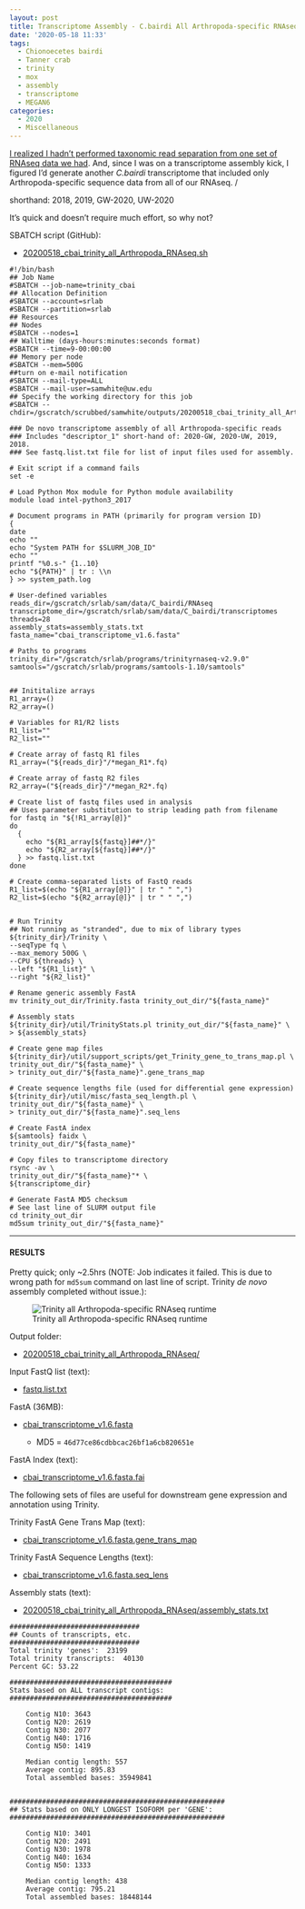 ```yaml
---
layout: post
title: Transcriptome Assembly - C.bairdi All Arthropoda-specific RNAseq Data with Trinity on Mox
date: '2020-05-18 11:33'
tags:
  - Chionoecetes bairdi
  - Tanner crab
  - trinity
  - mox
  - assembly
  - transcriptome
  - MEGAN6
categories:
  - 2020
  - Miscellaneous
---
```

[I realized I hadn't performed taxonomic read separation from one set of RNAseq data we had](https://robertslab.github.io/sams-notebook/posts/2020/2020-05-18-Data-Wrangling---Arthropoda-and-Alveolata-D26-Pool-RNAseq-FastQ-Extractions/). And, since I was on a transcriptome assembly kick, I figured I'd generate another _C.bairdi_ transcriptome that included only Arthropoda-specific sequence data from all of our RNAseq.  /

shorthand: 2018, 2019, GW-2020, UW-2020

It's quick and doesn't require much effort, so why not?

SBATCH script (GitHub):

- [20200518_cbai_trinity_all_Arthropoda_RNAseq.sh](https://github.com/RobertsLab/sams-notebook/blob/master/sbatch_scripts/20200518_cbai_trinity_all_Arthropoda_RNAseq.sh)

```shell
#!/bin/bash
## Job Name
#SBATCH --job-name=trinity_cbai
## Allocation Definition
#SBATCH --account=srlab
#SBATCH --partition=srlab
## Resources
## Nodes
#SBATCH --nodes=1
## Walltime (days-hours:minutes:seconds format)
#SBATCH --time=9-00:00:00
## Memory per node
#SBATCH --mem=500G
##turn on e-mail notification
#SBATCH --mail-type=ALL
#SBATCH --mail-user=samwhite@uw.edu
## Specify the working directory for this job
#SBATCH --chdir=/gscratch/scrubbed/samwhite/outputs/20200518_cbai_trinity_all_Arthropoda_RNAseq

### De novo transcriptome assembly of all Arthropoda-specific reads
### Includes "descriptor_1" short-hand of: 2020-GW, 2020-UW, 2019, 2018.
### See fastq.list.txt file for list of input files used for assembly.

# Exit script if a command fails
set -e

# Load Python Mox module for Python module availability
module load intel-python3_2017

# Document programs in PATH (primarily for program version ID)
{
date
echo ""
echo "System PATH for $SLURM_JOB_ID"
echo ""
printf "%0.s-" {1..10}
echo "${PATH}" | tr : \\n
} >> system_path.log

# User-defined variables
reads_dir=/gscratch/srlab/sam/data/C_bairdi/RNAseq
transcriptome_dir=/gscratch/srlab/sam/data/C_bairdi/transcriptomes
threads=28
assembly_stats=assembly_stats.txt
fasta_name="cbai_transcriptome_v1.6.fasta"

# Paths to programs
trinity_dir="/gscratch/srlab/programs/trinityrnaseq-v2.9.0"
samtools="/gscratch/srlab/programs/samtools-1.10/samtools"


## Inititalize arrays
R1_array=()
R2_array=()

# Variables for R1/R2 lists
R1_list=""
R2_list=""

# Create array of fastq R1 files
R1_array=("${reads_dir}"/*megan_R1*.fq)

# Create array of fastq R2 files
R2_array=("${reads_dir}"/*megan_R2*.fq)

# Create list of fastq files used in analysis
## Uses parameter substitution to strip leading path from filename
for fastq in "${!R1_array[@]}"
do
  {
    echo "${R1_array[${fastq}]##*/}"
    echo "${R2_array[${fastq}]##*/}"
  } >> fastq.list.txt
done

# Create comma-separated lists of FastQ reads
R1_list=$(echo "${R1_array[@]}" | tr " " ",")
R2_list=$(echo "${R2_array[@]}" | tr " " ",")


# Run Trinity
## Not running as "stranded", due to mix of library types
${trinity_dir}/Trinity \
--seqType fq \
--max_memory 500G \
--CPU ${threads} \
--left "${R1_list}" \
--right "${R2_list}"

# Rename generic assembly FastA
mv trinity_out_dir/Trinity.fasta trinity_out_dir/"${fasta_name}"

# Assembly stats
${trinity_dir}/util/TrinityStats.pl trinity_out_dir/"${fasta_name}" \
> ${assembly_stats}

# Create gene map files
${trinity_dir}/util/support_scripts/get_Trinity_gene_to_trans_map.pl \
trinity_out_dir/"${fasta_name}" \
> trinity_out_dir/"${fasta_name}".gene_trans_map

# Create sequence lengths file (used for differential gene expression)
${trinity_dir}/util/misc/fasta_seq_length.pl \
trinity_out_dir/"${fasta_name}" \
> trinity_out_dir/"${fasta_name}".seq_lens

# Create FastA index
${samtools} faidx \
trinity_out_dir/"${fasta_name}"

# Copy files to transcriptome directory
rsync -av \
trinity_out_dir/"${fasta_name}"* \
${transcriptome_dir}

# Generate FastA MD5 checksum
# See last line of SLURM output file
cd trinity_out_dir
md5sum trinity_out_dir/"${fasta_name}"
```

---

#### RESULTS

Pretty quick; only ~2.5hrs (NOTE: Job indicates it failed. This is due to wrong path for `md5sum` command on last line of script. Trinity _de novo_ assembly completed without issue.):

![Trinity all Arthropoda-specific RNAseq runtime](https://github.com/RobertsLab/sams-notebook/blob/master/images/screencaps/20200518_cbai_trinity_all_Arthropoda_RNAseq_runtime.png?raw=true)


Output folder:

- [20200518_cbai_trinity_all_Arthropoda_RNAseq/](https://gannet.fish.washington.edu/Atumefaciens/20200518_cbai_trinity_all_Arthropoda_RNAseq/)

Input FastQ list (text):

- [fastq.list.txt](https://gannet.fish.washington.edu/Atumefaciens/20200518_cbai_trinity_all_Arthropoda_RNAseq/fastq.list.txt)

FastA (36MB):

- [cbai_transcriptome_v1.6.fasta](https://gannet.fish.washington.edu/Atumefaciens/20200518_cbai_trinity_all_Arthropoda_RNAseq/trinity_out_dir/cbai_transcriptome_v1.6.fasta)

  - MD5 = `46d77ce86cdbbcac26bf1a6cb820651e`

FastA Index (text):

- [cbai_transcriptome_v1.6.fasta.fai](https://gannet.fish.washington.edu/Atumefaciens/20200518_cbai_trinity_all_Arthropoda_RNAseq/trinity_out_dir/cbai_transcriptome_v1.6.fasta.fai)

The following sets of files are useful for downstream gene expression and annotation using Trinity.

Trinity FastA Gene Trans Map (text):

- [cbai_transcriptome_v1.6.fasta.gene_trans_map](https://gannet.fish.washington.edu/Atumefaciens/20200518_cbai_trinity_all_Arthropoda_RNAseq/trinity_out_dir/cbai_transcriptome_v1.6.fasta.gene_trans_map)

Trinity FastA Sequence Lengths (text):

- [cbai_transcriptome_v1.6.fasta.seq_lens](https://gannet.fish.washington.edu/Atumefaciens/20200518_cbai_trinity_all_Arthropoda_RNAseq/trinity_out_dir/cbai_transcriptome_v1.6.fasta.seq_lens)


Assembly stats (text):

- [20200518_cbai_trinity_all_Arthropoda_RNAseq/assembly_stats.txt](https://gannet.fish.washington.edu/Atumefaciens/20200518_cbai_trinity_all_Arthropoda_RNAseq/assembly_stats.txt)

```
################################
## Counts of transcripts, etc.
################################
Total trinity 'genes':	23199
Total trinity transcripts:	40130
Percent GC: 53.22

########################################
Stats based on ALL transcript contigs:
########################################

	Contig N10: 3643
	Contig N20: 2619
	Contig N30: 2077
	Contig N40: 1716
	Contig N50: 1419

	Median contig length: 557
	Average contig: 895.83
	Total assembled bases: 35949841


#####################################################
## Stats based on ONLY LONGEST ISOFORM per 'GENE':
#####################################################

	Contig N10: 3401
	Contig N20: 2491
	Contig N30: 1978
	Contig N40: 1634
	Contig N50: 1333

	Median contig length: 438
	Average contig: 795.21
	Total assembled bases: 18448144
  ```
